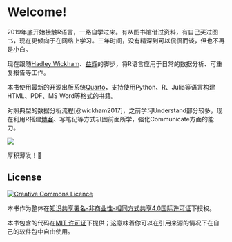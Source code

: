 # Welcome! {.unnumbered}

2019年底开始接触R语言，一路自学过来。有从图书馆借过资料，有自己买过图书，现在更倾向于在网络上学习。三年时间，没有精深到可以侃侃而谈，但也不再是小白。

现在跟随[Hadley Wickham](https://hadley.nz/)、[益辉](https://yihui.org/)的脚步，将R语言应用于日常的数据分析、可重复报告等工作。

本书使用最新的开源出版系统[Quarto](https://quarto.org/)，支持使用Python、R、Julia等语言构建HTML、PDF、MS Word等格式的书籍。

对照典型的数据分析流程[@wickham2017]，之前学习Understand部分较多，现在利用R搭建[博客](https://shitao.netlify.app/)、写笔记等方式巩固前面所学，强化Communicate方面的能力。

[![](images/data-science.png)](https://r4ds.had.co.nz/introduction.html)

厚积薄发！🏃

## License {-}

<a rel="license" href="http://creativecommons.org/licenses/by-nc-sa/4.0/"><img alt="Creative Commons Licence" style="border-width:0" src="https://i.creativecommons.org/l/by-nc-sa/4.0/88x31.png" /></a>

本书作为整体在<a rel="license" href="http://creativecommons.org/licenses/by-nc-sa/4.0/">知识共享署名-非商业性-相同方式共享4.0国际许可证</a>下授权。

本书包含的代码在[MIT 许可证](https://opensource.org/licenses/MIT)下提供；这意味着你可以在引用来源的情况下在自己的软件包中自由使用。
